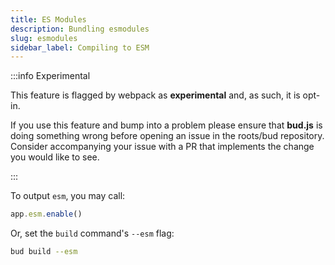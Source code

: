 ```yaml
---
title: ES Modules
description: Bundling esmodules
slug: esmodules
sidebar_label: Compiling to ESM
---
```



:::info Experimental

This feature is flagged by webpack as **experimental** and, as such, it is opt-in.

If you use this feature and bump into a problem please ensure that
**bud.js** is doing something wrong before opening an issue in the roots/bud repository. Consider accompanying your issue with
a PR that implements the change you would like to see.

:::

To output `esm`, you may call:

```ts title="bud.config.mjs"
app.esm.enable()
```

Or, set the `build` command's `--esm` flag:

```sh
bud build --esm
```
